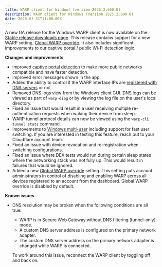 ```yaml
---
title: WARP client for Windows (version 2025.2.600.0)
description: WARP client for Windows (version 2025.2.600.0)
date: 2025-03-31T11:00:00Z
---
```


A new GA release for the Windows WARP client is now available on the [Stable release downloads page](/cloudflare-one/connections/connect-devices/warp/download-warp/). This release contains support for a new WARP setting, [Global WARP override](/cloudflare-one/connections/connect-devices/warp/configure-warp/warp-settings/#global-warp-override). It also includes significant improvements to our captive portal / public Wi-Fi detection logic.

**Changes and improvements**

- Improved [captive portal detection](/cloudflare-one/connections/connect-devices/warp/configure-warp/warp-settings/captive-portals/) to make more public networks compatible and have faster detection.
- Improved error messages shown in the app.
- Added the ability to control if the WARP interface IPs are [registered with DNS servers](/cloudflare-one/connections/connect-devices/warp/configure-warp/warp-settings/#warp-interface-ip-dns-registration) or not.
- Removed DNS logs view from the Windows client GUI. DNS logs can be viewed as part of `warp-diag` or by viewing the log file on the user's local directory.
- Fixed an issue that would result in a user receiving multiple re-authentication requests when waking their device from sleep.
- WARP tunnel protocol details can now be viewed using the `warp-cli tunnel stats` command.
- Improvements to [Windows multi-user](/cloudflare-one/connections/connect-devices/warp/deployment/mdm-deployment/windows-multiuser/) including support for fast user switching. If you are interested in testing this feature, reach out to your Cloudflare account team.
- Fixed an issue with device revocation and re-registration when switching configurations.
- Fixed an issue where DEX tests would run during certain sleep states where the networking stack was not fully up. This would result in failures that would be ignored.
- Added a new [Global WARP override](/cloudflare-one/connections/connect-devices/warp/configure-warp/warp-settings/#global-warp-override) setting. This setting puts account administrators in control of disabling and enabling WARP across all devices registered to an account from the dashboard. Global WARP override is disabled by default.

**Known issues**

- DNS resolution may be broken when the following conditions are all true:
	- WARP is in Secure Web Gateway without DNS filtering (tunnel-only) mode.
	- A custom DNS server address is configured on the primary network adapter.
	- The custom DNS server address on the primary network adapter is changed while WARP is connected.

	To work around this issue, reconnect the WARP client by toggling off and back on.